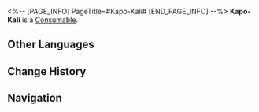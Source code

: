 <%-- [PAGE_INFO]
PageTitle=#Kapo-Kali#
[END_PAGE_INFO] --%>
{{Item Infobox
|id          = 408005
|image       = Item Kapo-Kali.png
|type        = Consumable
|invCategory = Consumables
|rarity      = 3
|effect      = Upon use, increases all allies' DMG of a random Type by 30% for the next battle.
|description = The king of soft drinks. It looks like an azure gravity rainbow with sparkling bubbles surging in the bottle. Hear the crisp "click" when you pop the lid and feel drops of absolute zero freezing your nerve endings... In an instant, you will fall into a dream where the stars rise and fall in the midst of a distant fragrance.
}}
{{Description|''"This anti-gravity drink is all the rage, leading me to have seen Kali-Kapo, Gali-Gapo, Kopa-Kila, and even Kali-Gali-Kapo..."''}}
'''Kapo-Kali''' is a [[Consumable]].

==Other Languages==
{{Other Languages
|en   = Kapo-Kali
|zhs  = 卡利白
|zht  = 卡利白
|ja   = カリパ
|ko   = 카포-칼리
|es   = Kapo-Kali
|fr   = Kapo-Kali
|ru   = Капо-Кали
|th   = Kapo-Kali
|vi   = Kapo-Kali
|de   = Kapo-Kali
|id   = Kapo-Kali
|pt   = Kapo-Kali
}}

==Change History==
{{Change History|2.0}}

==Navigation==
{{Consumable Navbox}}